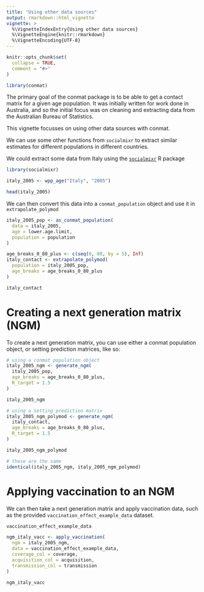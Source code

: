 ```yaml
---
title: "Using other data sources"
output: rmarkdown::html_vignette
vignette: >
  %\VignetteIndexEntry{Using other data sources}
  %\VignetteEngine{knitr::rmarkdown}
  %\VignetteEncoding{UTF-8}
---
```


```r
knitr::opts_chunk$set(
  collapse = TRUE,
  comment = "#>"
)
```

```r
library(conmat)
```

The primary goal of the conmat package is to be able to get a contact matrix for a given age population. It was initially written for work done in Australia, and so the initial focus was on cleaning and extracting data from the Australian Bureau of Statistics. 

This vignette focusses on using other data sources with conmat.

We can use some other functions from `socialmixr` to extract similar estimates for different populations in different countries.

We could extract some data from Italy using the [`socialmixr`](https://epiforecasts.io/socialmixr/) R package

```r
library(socialmixr)

italy_2005 <- wpp_age("Italy", "2005")

head(italy_2005)
```

We can then convert this data into a `conmat_population` object and use it in `extrapolate_polymod`

```r
italy_2005_pop <- as_conmat_population(
  data = italy_2005,
  age = lower.age.limit,
  population = population
)
```

```r
age_breaks_0_80_plus <- c(seq(0, 80, by = 5), Inf)
italy_contact <- extrapolate_polymod(
  population = italy_2005_pop,
  age_breaks = age_breaks_0_80_plus
)

italy_contact
```

# Creating a next generation matrix (NGM)

To create a next generation matrix, you can use either a conmat population
object, or setting prediction matrices, like so:

```r
# using a conmat population object
italy_2005_ngm <- generate_ngm(
  italy_2005_pop,
  age_breaks = age_breaks_0_80_plus,
  R_target = 1.5
)

italy_2005_ngm

# using a setting prediction matrix
italy_2005_ngm_polymod <- generate_ngm(
  italy_contact,
  age_breaks = age_breaks_0_80_plus,
  R_target = 1.5
)

italy_2005_ngm_polymod

# these are the same
identical(italy_2005_ngm, italy_2005_ngm_polymod)
```

# Applying vaccination to an NGM

We can then take a next generation matrix and apply vaccination data, such as the provided `vaccination_effect_example_data` dataset.

```r
vaccination_effect_example_data

ngm_italy_vacc <- apply_vaccination(
  ngm = italy_2005_ngm,
  data = vaccination_effect_example_data,
  coverage_col = coverage,
  acquisition_col = acquisition,
  transmission_col = transmission
)

ngm_italy_vacc
```
